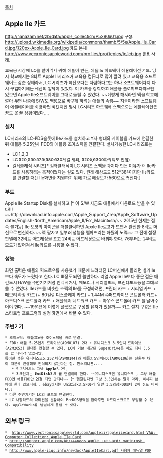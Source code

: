 [[목차]]
== Apple IIe 카드 ==

http://hanazam.net/zb/data/apple_collection/P5280601.jpg
구성.
http://upload.wikimedia.org/wikipedia/commons/thumb/5/5e/Apple_IIe_Card.jpg/320px-Apple_IIe_Card.jpg
카드 본체 
http://www.vectronicsappleworld.com/profiles/profilepics/lc/lcb.jpg
활용 사례.

교육용 시장에 LC를 팔아먹기 위해 애플이 만든, 애플IIe 하드웨어 에뮬레이션 카드. 
당시 학교에서는 8비트 Apple II시리즈가 교육용 컴퓨터로 많이 깔려 있고 교육용 소프트웨어도 갖춘 상태라서, LC 시리즈가 예전보다는 저렴하다고는 하나 소프트웨어까지 다시 구입하기에는 예산의 압박이 있었다. 이 카드를 장착하고 애플용 플로피드라이브만 있으면 Apple IIe소프트웨어를 그대로 돌릴 수 있었다. ~~이렇게 해서라면 맥을 학교에 깔아 두면 나중에 S/W도 맥용으로 바꾸게 하려는 애플의 속셈~~
지금이라면 소프트웨어 에뮬레이터를 이용하면 되겠지만 당시 LC시리즈 하드웨어 스펙으로는 에뮬레이션은 꿈도 못 꿀 상황이었다....
=== 설치 ===
LC시리즈의 LC-PDS슬롯에 IIe카드를 설치하고 Y자 형태의 케이블을 카드에 연결한 뒤 애플용 5.25인치 FDD와 애플용 조이스틱을 연결한다.
설치가능한 LC시리즈로는 
* LC 1,2,3
* LC 520,550,575(580,630계열 제외, 5200,6300파워맥도 안됨)
* 컬러클래식 시리즈[* 컬러클래식이 LC 시리즈 스펙을 가져다 만든 이유가 이 IIe카드를 사용하려는 목적이었다는 설도 있다. 원래 해상도도 512*384이지만 IIe카드를 연결할 때만 IIe화면을 지원하기 위해 가로 해상도가 560으로 커진다.]
=== 부트 ===
Apple IIe Startup Disk를 설치하고 [* 이 S/W 지금도 애플에서 다운로드 받을 수 있다!!! ~~http://download.info.apple.com/Apple_Support_Area/Apple_Software_Updates/English-North_American/Apple_II/For_Macintosh/~~ 2015년 현재는 접속 불가능] IIe 모양의 아이콘을 더블클릭하면 Apple IIe로고가 뜨면서 완전한 8비트 머신으로 변신하다. ~~맥 팔자고 일부러 성능을 떨어뜨리는 애플의 노력~~
그 전에 설정판넬에 32비트 어드레싱을 끄고  24비트 어드레싱으로 바꿔야 한다. 7.6부터는 24비트모드가 없어져서 IIe카드를 사용할 수 없다.
=== 성능 ===
화면 출력은 애플의 퀵드로우를 사용했기 때문에 느려터진 LC머신에서 돌리면 실기IIe보다 속도가 느렸다고 한다. LC III정도 되면 쓸만하다. 리얼 Apple IIe보다 좋은 점은 매킨토시 H/W를 주변기기처럼 인식시켜서, 메모리나 시리얼포트, 프린터포트등을 그대로 쓸 수 있었다. 
IIe카드를 비슷한 스펙의 IIe를 구성하려면,  프린터 카드 + 시리얼 카드 +  메모리 확장 카드 (+ 80컬럼 디스플레이 카드) + 1.44M 수퍼드라이브 콘트롤러 카드+ 하드디스크 콘트롤러 카드 + 애플쉐어 네트워크 카드 + 마우스 콘트롤러 카드 를 달아주어야 한다. ~~1991년에 이렇게 풀셋으로 구성할 유저가 있을까~~ 카드 설치 구성은 IIe스타트업 프로그램의 설정 화면에서 바꿀 수 있다.
=== 주변기기 ===
 * 조이스틱: 애플IIe용 조이스틱을 바로 연결.
 * FDD: 애플 5.25인치 드라이브(A9M0107) 2대 + 유니디스크 3.5인치 드라이브(A2M2053) 한대를 연결할 수 있다. LC에 기본 내장된 SuperDrive를 써도 되니 3.5는 큰 의미가 없겠지만. 
 특이한 점은 유니디스크5.25인치(A9M0104)와 애플3.5인치FDD(A9M0106)는 전원부 차이 때문에 연결해도 인식되지 않는다는 점. 뭔소리냐면....
    * 5.25인치는 그냥 '''Apple'''5.25, 
    * 3.5인치는 '''UniDisk'''3.5 를 연결해야 한다. ~~유니디스크면 유니디스크 , 그냥 애플FDD면 애플FDD만 연결 되면 안되나~~ [* 헷갈린다면 그냥 3.5인치는 달지 마라. 어차피 본체에 한대 있으니까.. ebay에서는 UniDisk3.5FDD가 일반 3.5외장FDD보다 2배 정도 비싸다.] 
 * 다른 주변기기는 LC의 포트에 연결한다. 
 * LC 내장하드의 파티션을 분할하여 ProDOS영역을 잡아주면 하드디스크로도 부팅할 수 있다. AppleWorks를 널널하게 돌릴 수 있다.

== 외부 링크 ==
 *  [[http://www.vectronicsappleworld.com/appleii/appleiiecard.html VAW: Computer Collection: Apple IIe Card]]
 * [[http://support.apple.com/kb/TA46886 Apple IIe Card: Macintosh Compatibility]]
 * [[http://www.apple-iigs.info/newdoc/AppleIIeCard.pdf  사용자 매뉴얼 PDF]]

